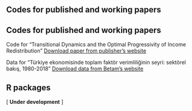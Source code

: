 

## Codes for published and working papers
## Codes for published and working papers

Code for "Transitional Dynamics and the Optimal Progressivity of Income Redistribution" [Download paper from publisher's website](https://www.economicdynamics.org/codes/13/13-232/CodeforBKP.zip)

Data for "Türkiye ekonomisinde toplam faktör verimliliğinin seyri: sektörel bakış, 1980-2018" [Download data from Betam's website](https://betam.bahcesehir.edu.tr/wp-content/uploads/2020/07/EK_Seriler.rar)



## R packages

[ **Under development** ]
